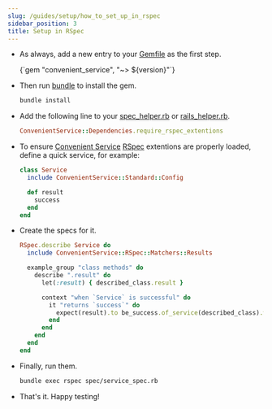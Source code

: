 ```yaml
---
slug: /guides/setup/how_to_set_up_in_rspec
sidebar_position: 3
title: Setup in RSpec
---
```



- As always, add a new entry to your [Gemfile](https://bundler.io/guides/gemfile.html) as the first step.

  <CodeBlock language="ruby">
    {`gem "convenient_service", "~> ${version}"`}
  </CodeBlock>

- Then run [bundle](https://bundler.io/man/bundle-install.1.html) to install the gem.

  ```bash
  bundle install
  ```

- Add the following line to your [spec_helper.rb](https://relishapp.com/rspec/rspec-core/docs) or [rails_helper.rb](https://relishapp.com/rspec/rspec-rails/docs).

  ```ruby
  ConvenientService::Dependencies.require_rspec_extentions
  ```

- To ensure [Convenient Service](/) [RSpec](https://rspec.info) extentions are properly loaded, define a quick service, for example:

  ```ruby title=lib/service.rb
  class Service
    include ConvenientService::Standard::Config

    def result
      success
    end
  end
  ```

- Create the specs for it.

  ```ruby title=spec/service_spec.rb
  RSpec.describe Service do
    include ConvenientService::RSpec::Matchers::Results

    example_group "class methods" do
      describe ".result" do
        let(:result) { described_class.result }

        context "when `Service` is successful" do
          it "returns `success`" do
            expect(result).to be_success.of_service(described_class).with_data.without_step
          end
        end
      end
    end
  end
  ```

- Finally, run them.

  ```bash
  bundle exec rspec spec/service_spec.rb
  ```

- That's it. Happy testing!
